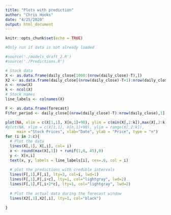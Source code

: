 ```yaml
---
title: "Plots with prediction"
author: "Chris Hooks"
date: "4/25/2020"
output: html_document
---
```


```r
knitr::opts_chunk$set(echo = TRUE)
```

```r
#Only run if data is not already loaded                                             BEWARE BEFORE RUNNING

#source('./models_draft_2.R')
#source('./Predictions.R')
```

```r
# Stock data
X <- as.data.frame(daily_close[1000:(nrow(daily_close)-T),])
X2 <- as.data.frame(daily_close[(nrow(daily_close)-T+1):nrow(daily_close),])
n <- nrow(X)
k <- ncol(X)
# Stock names
line_labels <- colnames(X)

F <- as.data.frame(forecast)
F$for_period <- daily_close[(nrow(daily_close)-T):nrow(daily_close),1]
```



```r
plot(NA, xlim = c(X[1,1], X[n,1]+90), ylim = c(min(X[,2:k]),max(X[,2:k])*1.1),
#plot(NA, xlim = c(X[1,1], X[n,1]+90), ylim = range(X[,2:k]),
     main ="Stock Prices", xlab="Date", ylab = "Price", type = "n")
for (i in 2:c){
  # Plot the data
  lines(X[,1], X[,i], col= i)
  x <- round(max(X[,1]) + runif(1,0, 45),0)
  y <- X[n,i]
  text(x, y, labels = line_labels[i], cex=.6, col = i)
  
  # plot the predictions with credible intervals
  lines(F[,1],F[,i], lty=3, col=i, lwd=1)
  lines(F[,1],F[,i+c], lty=1, col="lightgray", lwd=2)
  lines(F[,1],F[,i+2*c], lty=1, col="lightgray", lwd=2)
  
  # Plot the actual data during the forecast window
  lines(X2[,1],X2[,i], lty=1, col="black")
  
}
```


















